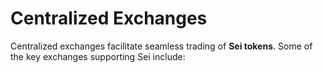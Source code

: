 

# Centralized Exchanges

Centralized exchanges facilitate seamless trading of **Sei tokens**. Some of the key exchanges supporting Sei include:

<AppCardsGridCategory category="centralized-exchange" />

<AppCardsGrid tags={[Tag.CEX]} />
